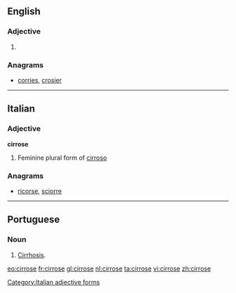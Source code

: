 ==English==

===Adjective===
{{en-adj|-}}

# {{alternative spelling of|cirrhose}}

===Anagrams===
* [[corries#English|corries]], [[crosier#English|crosier]]
----
==Italian==

===Adjective===
'''cirrose''' {{f}}

# Feminine plural form of [[cirroso]]

===Anagrams===
* [[ricorse#Italian|ricorse]], [[sciorre#Italian|sciorre]]
[[Category:Italian adjective forms]]

----

==Portuguese==

===Noun===
{{pt-noun|f}}

# [[cirrhosis|Cirrhosis]].

[[eo:cirrose]]
[[fr:cirrose]]
[[gl:cirrose]]
[[nl:cirrose]]
[[ta:cirrose]]
[[vi:cirrose]]
[[zh:cirrose]]